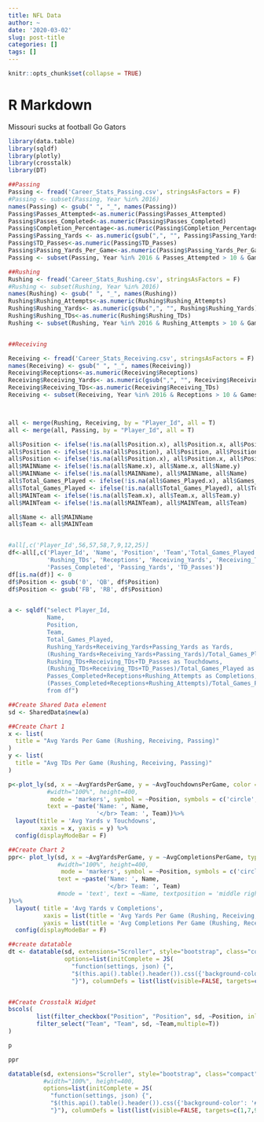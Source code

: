 ```yaml
---
title: NFL Data
author: ~
date: '2020-03-02'
slug: post-title
categories: []
tags: []
---
```


```r
knitr::opts_chunk$set(collapse = TRUE)
```

# R Markdown

Missouri sucks at football
Go Gators

```r
library(data.table)
library(sqldf)
library(plotly)
library(crosstalk)
library(DT)

##Passing
Passing <- fread('Career_Stats_Passing.csv', stringsAsFactors = F)
#Passing <- subset(Passing, Year %in% 2016)
names(Passing) <- gsub(" ", "_", names(Passing))
Passing$Passes_Attempted<-as.numeric(Passing$Passes_Attempted)
Passing$Passes_Completed<-as.numeric(Passing$Passes_Completed)
Passing$Completion_Percentage<-as.numeric(Passing$Completion_Percentage)
Passing$Passing_Yards <- as.numeric(gsub(",", "", Passing$Passing_Yards))
Passing$TD_Passes<-as.numeric(Passing$TD_Passes)
Passing$Passing_Yards_Per_Game<-as.numeric(Passing$Passing_Yards_Per_Game)
Passing <- subset(Passing, Year %in% 2016 & Passes_Attempted > 10 & Games_Played>4)

##Rushing
Rushing <- fread('Career_Stats_Rushing.csv', stringsAsFactors = F)
#Rushing <- subset(Rushing, Year %in% 2016)
names(Rushing) <- gsub(" ", "_", names(Rushing))
Rushing$Rushing_Attempts<-as.numeric(Rushing$Rushing_Attempts)
Rushing$Rushing_Yards<- as.numeric(gsub(",", "", Rushing$Rushing_Yards))
Rushing$Rushing_TDs<-as.numeric(Rushing$Rushing_TDs)
Rushing <- subset(Rushing, Year %in% 2016 & Rushing_Attempts > 10 & Games_Played>4)


##Receiving

Receiving <- fread('Career_Stats_Receiving.csv', stringsAsFactors = F)
names(Receiving) <- gsub(" ", "_", names(Receiving))
Receiving$Receptions<-as.numeric(Receiving$Receptions)
Receiving$Receiving_Yards<- as.numeric(gsub(",", "", Receiving$Receiving_Yards))
Receiving$Receiving_TDs<-as.numeric(Receiving$Receiving_TDs)
Receiving <- subset(Receiving, Year %in% 2016 & Receptions > 10 & Games_Played>4)



all <- merge(Rushing, Receiving, by = "Player_Id", all = T)
all <- merge(all, Passing, by = "Player_Id", all = T)

all$Position <- ifelse(!is.na(all$Position.x), all$Position.x, all$Position.y)
all$Position <- ifelse(!is.na(all$Position), all$Position, all$Position)
all$Position <- ifelse(!is.na(all$Position.x), all$Position.x, all$Position.y)
all$MAINName <- ifelse(!is.na(all$Name.x), all$Name.x, all$Name.y)
all$MAINName <- ifelse(!is.na(all$MAINName), all$MAINName, all$Name)
all$Total_Games_Played <- ifelse(!is.na(all$Games_Played.x), all$Games_Played.x, all$Games_Played.y)
all$Total_Games_Played <- ifelse(!is.na(all$Total_Games_Played), all$Total_Games_Played, all$Games_Played)
all$MAINTeam <- ifelse(!is.na(all$Team.x), all$Team.x, all$Team.y)
all$MAINTeam <- ifelse(!is.na(all$MAINTeam), all$MAINTeam, all$Team)

all$Name <- all$MAINName
all$Team <- all$MAINTeam


#all[,c('Player_Id',56,57,58,7,9,12,25)]
df<-all[,c('Player_Id', 'Name', 'Position', 'Team','Total_Games_Played', 'Rushing_Attempts','Rushing_Yards', 
           'Rushing_TDs', 'Receptions', 'Receiving_Yards', 'Receiving_TDs',
           'Passes_Completed', 'Passing_Yards', 'TD_Passes')]
df[is.na(df)] <- 0
df$Position <- gsub('0', 'QB', df$Position)
df$Position <- gsub('FB', 'RB', df$Position)


a <- sqldf("select Player_Id,
           Name,
           Position,
           Team,
           Total_Games_Played,
           Rushing_Yards+Receiving_Yards+Passing_Yards as Yards,
           (Rushing_Yards+Receiving_Yards+Passing_Yards)/Total_Games_Played as AvgYardsPerGame,
           Rushing_TDs+Receiving_TDs+TD_Passes as Touchdowns,
           (Rushing_TDs+Receiving_TDs+TD_Passes)/Total_Games_Played as AvgTouchdownsPerGame,
           Passes_Completed+Receptions+Rushing_Attempts as Completions,
           (Passes_Completed+Receptions+Rushing_Attempts)/Total_Games_Played as AvgCompletionsPerGame
           from df")

##Create Shared Data element
sd <- SharedData$new(a)

##Create Chart 1
x <- list(
  title = "Avg Yards Per Game (Rushing, Receiving, Passing)"
)
y <- list(
  title = "Avg TDs Per Game (Rushing, Receiving, Passing)"
)

p<-plot_ly(sd, x = ~AvgYardsPerGame, y = ~AvgTouchdownsPerGame, color = ~Position, 
           #width="100%", height=400,
            mode = 'markers', symbol = ~Position, symbols = c('circle','x','o', '+'), marker = list(size = 8),
           text = ~paste('Name: ', Name,
                         '</br> Team: ', Team))%>%
  layout(title = 'Avg Yards v Touchdowns',
         xaxis = x, yaxis = y) %>% 
  config(displayModeBar = F)

##Create Chart 2
ppr<- plot_ly(sd, x = ~AvgYardsPerGame, y = ~AvgCompletionsPerGame, type = 'scatter', color = ~Position, 
              #width="100%", height=400,
               mode = 'markers', symbol = ~Position, symbols = c('circle','x','o', '+'), marker = list(size = 8),
              text = ~paste('Name: ', Name,
                            '</br> Team: ', Team)
              #mode = 'text', text = ~Name, textposition = 'middle right', textfont = list(size = 8)
)%>%
  layout( title = 'Avg Yards v Completions',
          xaxis = list(title = 'Avg Yards Per Game (Rushing, Receiving, Passing)'),
          yaxis = list(title = 'Avg Completions Per Game (Rushing, Receiving, Passing)')) %>% 
  config(displayModeBar = F)

##create datatable
dt <- datatable(sd, extensions="Scroller", style="bootstrap", class="compact",
                options=list(initComplete = JS(
                  "function(settings, json) {",
                  "$(this.api().table().header()).css({'background-color': '#F8F8F8', 'color': '#000'});",
                  "}"), columnDefs = list(list(visible=FALSE, targets=c(1,7,9,11)))))


##Create Crosstalk Widget
bscols(     
        list(filter_checkbox("Position", "Position", sd, ~Position, inline = TRUE),
        filter_select("Team", "Team", sd, ~Team,multiple=T))
)

p   

ppr

datatable(sd, extensions="Scroller", style="bootstrap", class="compact",
          #width="100%", height=400,
          options=list(initComplete = JS(
            "function(settings, json) {",
            "$(this.api().table().header()).css({'background-color': '#F8F8F8', 'color': '#000'});",
            "}"), columnDefs = list(list(visible=FALSE, targets=c(1,7,9,11)))))
```
